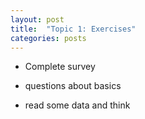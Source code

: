 ```yaml
---
layout: post
title:  "Topic 1: Exercises"
categories: posts
---
```


- Complete survey

- questions about basics

- read some data and think 